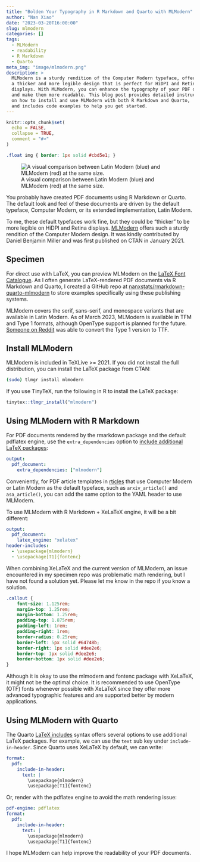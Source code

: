```yaml
---
title: "Bolden Your Typography in R Markdown and Quarto with MLModern"
author: "Nan Xiao"
date: "2023-03-20T16:00:00"
slug: mlmodern
categories: []
tags:
  - MLModern
  - readability
  - R Markdown
  - Quarto
meta_img: "image/mlmodern.png"
description: >
  MLModern is a sturdy rendition of the Computer Modern typeface, offering
  a thicker and more legible design that is perfect for HiDPI and Retina
  displays. With MLModern, you can enhance the typography of your PDF documents
  and make them more readable. This blog post provides detailed instructions
  on how to install and use MLModern with both R Markdown and Quarto,
  and includes code examples to help you get started.
---
```


```r
knitr::opts_chunk$set(
  echo = FALSE,
  collapse = TRUE,
  comment = "#>"
)
```

```css
.float img { border: 1px solid #cbd5e1; }
```

![A visual comparison between Latin Modern (blue) and MLModern (red) at the same size.](/image/mlmodern.png)

You probably have created PDF documents using R Markdown or Quarto.
The default look and feel of these documents are driven by the default typeface,
Computer Modern, or its extended implementation, Latin Modern.

To me, these default typefaces work fine, but they could be "thicker" to be
more legible on HiDPI and Retina displays. [MLModern](https://ctan.org/pkg/mlmodern)
offers such a sturdy rendition of the Computer Modern design.
It was kindly contributed by Daniel Benjamin Miller and was first published
on CTAN in January 2021.

## Specimen

For direct use with LaTeX, you can preview MLModern on the
[LaTeX Font Catalogue](https://tug.org/FontCatalogue/mlmodern/).
As I often generate LaTeX-rendered PDF documents via R Markdown and Quarto,
I created a GitHub repo at
[nanxstats/rmarkdown-quarto-mlmodern](https://github.com/nanxstats/rmarkdown-quarto-mlmodern)
to store examples specifically using these publishing systems.

MLModern covers the serif, sans-serif, and monospace variants that are
available in Latin Modern.
As of March 2023, MLModern is available in TFM and Type 1 formats,
although OpenType support is planned for the future.
[Someone on Reddit](https://www.reddit.com/r/LaTeX/comments/p4r53g/where_can_i_get_the_mlmodern_font_as_a_ttf_file/)
was able to convert the Type 1 version to TTF.

## Install MLModern

MLModern is included in TeXLive >= 2021. If you did not install the
full distribution, you can install the LaTeX package from CTAN:

```bash
(sudo) tlmgr install mlmodern
```

If you use TinyTeX, run the following in R to install the LaTeX package:

```r
tinytex::tlmgr_install("mlmodern")
```

## Using MLModern with R Markdown

For PDF documents rendered by the rmarkdown package and the default
pdflatex engine, use the `extra_dependencies` option to
[include additional LaTeX packages](https://bookdown.org/yihui/rmarkdown-cookbook/latex-extra.html):

```yaml
output:
  pdf_document:
    extra_dependencies: ["mlmodern"]
```

Conveniently, for PDF article templates in
[rticles](https://github.com/rstudio/rticles) that use Computer Modern or
Latin Modern as the default typeface, such as `arxiv_article()` and
`asa_article()`, you can add the same option to the YAML header to use MLModern.

To use MLModern with R Markdown + XeLaTeX engine, it will be a bit different:

```yaml
output:
  pdf_document:
    latex_engine: "xelatex"
header-includes:
  - \usepackage{mlmodern}
  - \usepackage[T1]{fontenc}
```

When combining XeLaTeX and the current version of MLModern,
an issue encountered in my specimen repo was problematic math rendering,
but I have not found a solution yet.
Please let me know in the repo if you know a solution.

```css
.callout {
    font-size: 1.125rem;
    margin-top: 1.25rem;
    margin-bottom: 1.25rem;
    padding-top: 1.875rem;
    padding-left: 1rem;
    padding-right: 1rem;
    border-radius: 0.25rem;
    border-left: 5px solid #64748b;
    border-right: 1px solid #dee2e6;
    border-top: 1px solid #dee2e6;
    border-bottom: 1px solid #dee2e6;
}
```

::::: {.callout}
Although it is okay to use the mlmodern and fontenc package with XeLaTeX,
it might not be the optimal choice. It is recommended to use OpenType (OTF)
fonts whenever possible with XeLaTeX since they offer more advanced
typographic features and are supported better by modern applications.
:::::

## Using MLModern with Quarto

The Quarto [LaTeX includes](https://quarto.org/docs/output-formats/pdf-basics.html#latex-includes)
syntax offers several options to use additional LaTeX packages.
For example, we can use the `text` sub key under `include-in-header`.
Since Quarto uses XeLaTeX by default, we can write:

```yaml
format:
  pdf:
    include-in-header:
      text: |
        \usepackage{mlmodern}
        \usepackage[T1]{fontenc}
```

Or, render with the pdflatex engine to avoid the math rendering issue:

```yaml
pdf-engine: pdflatex
format:
  pdf:
    include-in-header:
      text: |
        \usepackage{mlmodern}
        \usepackage[T1]{fontenc}
```

I hope MLModern can help improve the readability of your PDF documents.
